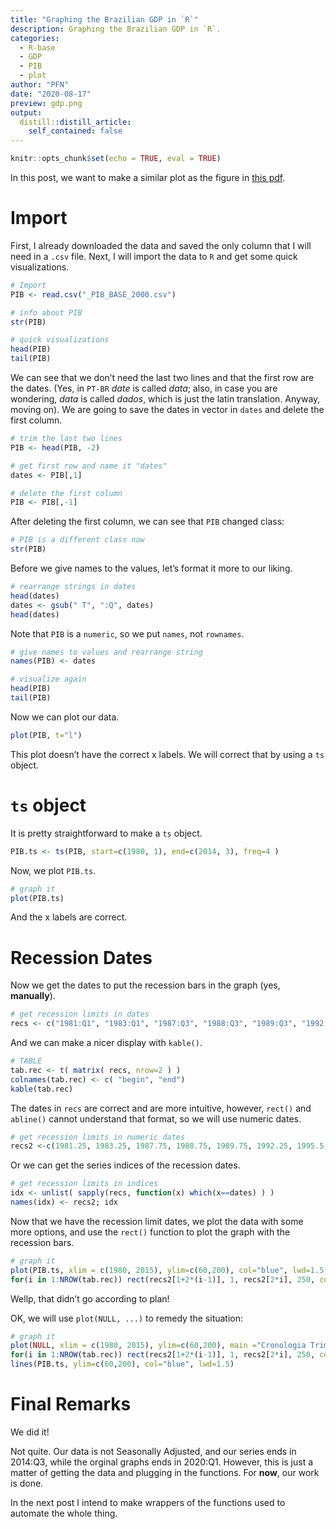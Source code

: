 ```yaml
---
title: "Graphing the Brazilian GDP in `R`"
description: Graphing the Brazilian GDP in `R`.
categories:
  - R-base
  - GDP
  - PIB
  - plot
author: "PFN"
date: "2020-08-17"
preview: gdp.png
output:
  distill::distill_article:
    self_contained: false
---
```


```r
knitr::opts_chunk$set(echo = TRUE, eval = TRUE)
```

In this post, we want to make a similar plot as the figure in
[this pdf](https://portalibre.fgv.br/sites/default/files/2020-06/comunicado-do-comite-de-datacao-de-ciclos-economicos-29_06_2020-1.pdf).

# Import

First, I already downloaded the data and saved the only column that I will need in a `.csv` file.
Next, I will import the data to `R` and get some quick visualizations.

```r
# Import
PIB <- read.csv("_PIB_BASE_2000.csv")

# info about PIB
str(PIB)

# quick visualizations
head(PIB)
tail(PIB)
```

We can see that we don't need the last two lines and that the first row are the dates.
(Yes, in `PT-BR` *date* is called *data*; also, in case you are wondering, *data* is called *dados*, which is just the latin translation. Anyway, moving on).
We are going to save the dates in vector in `dates` and delete the first column.

```r
# trim the last two lines
PIB <- head(PIB, -2)

# get first row and name it "dates"
dates <- PIB[,1]

# delete the first column
PIB <- PIB[,-1]
```

After deleting the first column, we can see that `PIB` changed class:

```r
# PIB is a different class now
str(PIB)
```

Before we give names to the values, let's format it more to our liking.

```r
# rearrange strings in dates
head(dates)
dates <- gsub(" T", ":Q", dates)
head(dates)
```

Note that `PIB` is a `numeric`, so we put `names`, not `rownames`.

```r
# give names to values and rearrange string
names(PIB) <- dates

# visualize again
head(PIB)
tail(PIB)
```

Now we can plot our data.

```r
plot(PIB, t="l")
```

This plot doesn't have the correct x labels.
We will correct that by using a `ts` object.

# `ts` object

It is pretty straightforward to make a `ts` object.

```r
PIB.ts <- ts(PIB, start=c(1980, 1), end=c(2014, 3), freq=4 )
```

Now, we plot `PIB.ts`.

```r
# graph it
plot(PIB.ts)
```
And the x labels are correct.

# Recession Dates

Now we get the dates to put the recession bars in the graph (yes, **manually**).

```r
# get recession limits in dates
recs <- c("1981:Q1", "1983:Q1", "1987:Q3", "1988:Q3", "1989:Q3", "1992:Q1", "1995:Q2", "1995:Q3", "1998:Q1", "1999:Q1", "2001:Q2", "2001:Q4", "2003:Q1", "2003:Q2", "2008:Q4", "2009:Q1" )
```

And we can make a nicer display with `kable()`.

```r
# TABLE
tab.rec <- t( matrix( recs, nrow=2 ) )
colnames(tab.rec) <- c( "begin", "end")
kable(tab.rec)
```

The dates in `recs` are correct and are more intuitive, however, `rect()` and `abline()` cannot understand that format, so we will use numeric dates.

```r
# get recession limits in numeric dates
recs2 <-c(1981.25, 1983.25, 1987.75, 1988.75, 1989.75, 1992.25, 1995.5, 1995.75, 1998.25, 1999.25, 2001.5, 2002, 2003.25, 2003.5, 2009, 2009.25 )
```

Or we can get the series indices of the recession dates.

```r
# get recession limits in indices
idx <- unlist( sapply(recs, function(x) which(x==dates) ) )
names(idx) <- recs2; idx
```

Now that we have the recession limit dates, we plot the data with some more options, and use the `rect()` function to plot the graph with the recession bars.

```r
# graph it
plot(PIB.ts, xlim = c(1980, 2015), ylim=c(60,200), col="blue", lwd=1.5, main ="Cronologia Trimestral dos Ciclos de Negócios Brasileiros", xlab = "", ylab="")
for(i in 1:NROW(tab.rec)) rect(recs2[1+2*(i-1)], 1, recs2[2*i], 250, col="gray", border=T)
```

Wellp, that didn't go according to plan!


OK, we will use `plot(NULL, ...)` to remedy the situation:

```r
# graph it
plot(NULL, xlim = c(1980, 2015), ylim=c(60,200), main ="Cronologia Trimestral dos Ciclos de Negócios Brasileiros", xlab = "", ylab="")
for(i in 1:NROW(tab.rec)) rect(recs2[1+2*(i-1)], 1, recs2[2*i], 250, col="gray", border=T)
lines(PIB.ts, ylim=c(60,200), col="blue", lwd=1.5)
```

# Final Remarks
We did it!

Not quite.
Our data is not Seasonally Adjusted, and our series ends in 2014:Q3, while the orginal graphs ends in 2020:Q1.
However, this is just a matter of getting the data and plugging in the functions.
For **now**, our work is done.

In the next post I intend to make wrappers of the functions used to automate the whole thing.

